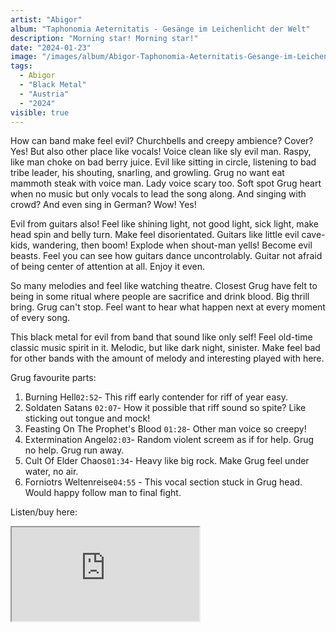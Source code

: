 ```yaml
---
artist: "Abigor"
album: "Taphonomia Aeternitatis - Ges​ä​nge im Leichenlicht der Welt"
description: "Morning star! Morning star!"
date: "2024-01-23"
image: "/images/album/Abigor-Taphonomia-Aeternitatis-Gesange-im-Leichenlicht-der-Welt.jpg"
tags:
  - Abigor
  - "Black Metal"
  - "Austria"
  - "2024"
visible: true
---
```


How can band make feel evil? Churchbells and creepy ambience? Cover? Yes! But also other place like vocals! Voice clean like sly evil man. Raspy, like man choke on bad berry juice. Evil like sitting in circle, listening to bad tribe leader, his shouting, snarling, and growling. Grug no want eat mammoth steak with voice man. Lady voice scary too. Soft spot Grug heart when no music but only vocals to lead the song along. And singing with crowd? And even sing in German? Wow! Yes!

Evil from guitars also! Feel like shining light, not good light, sick light, make head spin and belly turn. Make feel disorientated. Guitars like little evil cave-kids, wandering, then boom! Explode when shout-man yells! Become evil beasts. Feel you can see how guitars dance uncontrolably. Guitar not afraid of being center of attention at all. Enjoy it even.

So many melodies and feel like watching theatre. Closest Grug have felt to being in some ritual where people are sacrifice and drink blood. Big thrill bring. Grug can't stop. Feel want to hear what happen next at every moment of every song.

This black metal for evil from band that sound like only self! Feel old-time classic music spirit in it. Melodic, but like dark night, sinister. Make feel bad for other bands with the amount of melody and interesting played with here.

Grug favourite parts:

1. Burning Hell`02:52`- This riff early contender for riff of year easy.
1. Soldaten Satans `02:07`- How it possible that riff sound so spite? Like sticking out tongue and mock!
1. Feasting On The Prophet's Blood `01:28`- Other man voice so creepy!
1. Extermination Angel`02:03`- Random violent screem as if for help. Grug no help. Grug run away.
1. Cult Of Elder Chaos`01:34`- Heavy like big rock. Make Grug feel under water, no air.
1. Forniotrs Weltenreise`04:55` - This vocal section stuck in Grug head. Would happy follow man to final fight.

Listen/buy here:

<iframe
  style={{ border: "0", width: "350px", height: "720px" }}
  src="https://bandcamp.com/EmbeddedPlayer/album=186028984/size=large/bgcol=333333/linkcol=ffffff/transparent=true/"
  seamless>
  <a href="https://luzifer.bandcamp.com/album/taphonomia-aeternitatis-ges-nge-im-leichenlicht-der-welt">
    Taphonomia Aeternitatis - Ges​ä​nge im Leichenlicht der Welt by Abigor
  </a>
</iframe>
